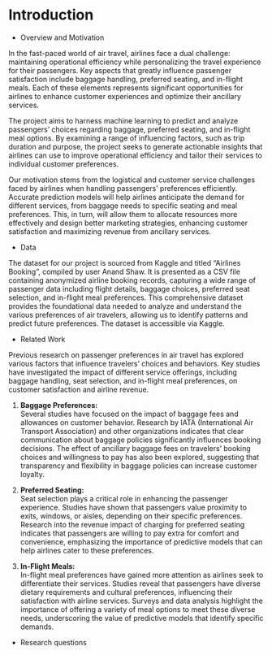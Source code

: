 # Introduction

* Overview and Motivation

In the fast-paced world of air travel, airlines face a dual challenge: maintaining operational efficiency while personalizing the travel experience for their passengers. Key aspects that greatly influence passenger satisfaction include baggage handling, preferred seating, and in-flight meals. Each of these elements represents significant opportunities for airlines to enhance customer experiences and optimize their ancillary services.

The project aims to harness machine learning to predict and analyze passengers' choices regarding baggage, preferred seating, and in-flight meal options. By examining a range of influencing factors, such as trip duration and purpose, the project seeks to generate actionable insights that airlines can use to improve operational efficiency and tailor their services to individual customer preferences.

Our motivation stems from the logistical and customer service challenges faced by airlines when handling passengers’ preferences efficiently. Accurate prediction models will help airlines anticipate the demand for different services, from baggage needs to specific seating and meal preferences. This, in turn, will allow them to allocate resources more effectively and design better marketing strategies, enhancing customer satisfaction and maximizing revenue from ancillary services.

* Data

The dataset for our project is sourced from Kaggle and titled "Airlines Booking", compiled by user Anand Shaw. It is presented as a CSV file containing anonymized airline booking records, capturing a wide range of passenger data including flight details, baggage choices, preferred seat selection, and in-flight meal preferences. This comprehensive dataset provides the foundational data needed to analyze and understand the various preferences of air travelers, allowing us to identify patterns and predict future preferences. The dataset is accessible via Kaggle.

* Related Work

Previous research on passenger preferences in air travel has explored various factors that influence travelers' choices and behaviors. Key studies have investigated the impact of different service offerings, including baggage handling, seat selection, and in-flight meal preferences, on customer satisfaction and airline revenue.

1. **Baggage Preferences:**  
   Several studies have focused on the impact of baggage fees and allowances on customer behavior. Research by IATA (International Air Transport Association) and other organizations indicates that clear communication about baggage policies significantly influences booking decisions. The effect of ancillary baggage fees on travelers’ booking choices and willingness to pay has also been explored, suggesting that transparency and flexibility in baggage policies can increase customer loyalty.

2. **Preferred Seating:**  
   Seat selection plays a critical role in enhancing the passenger experience. Studies have shown that passengers value proximity to exits, windows, or aisles, depending on their specific preferences. Research into the revenue impact of charging for preferred seating indicates that passengers are willing to pay extra for comfort and convenience, emphasizing the importance of predictive models that can help airlines cater to these preferences.

3. **In-Flight Meals:**  
   In-flight meal preferences have gained more attention as airlines seek to differentiate their services. Studies reveal that passengers have diverse dietary requirements and cultural preferences, influencing their satisfaction with airline services. Surveys and data analysis highlight the importance of offering a variety of meal options to meet these diverse needs, underscoring the value of predictive models that identify specific demands.



* Research questions




